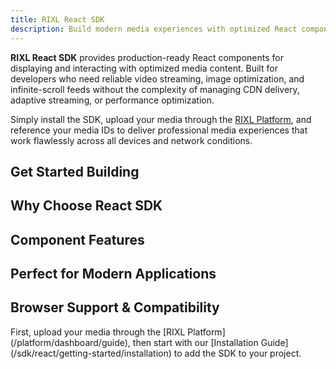 ```yaml
---
title: RIXL React SDK
description: Build modern media experiences with optimized React components. Professional-grade performance with simple, intuitive APIs designed for React applications.
---
```



**RIXL React SDK** provides production-ready React components for displaying and interacting with optimized media content. Built for developers who need reliable video streaming, image optimization, and infinite-scroll feeds without the complexity of managing CDN delivery, adaptive streaming, or performance optimization.

Simply install the SDK, upload your media through the [RIXL Platform](/platform), and reference your media IDs to deliver professional media experiences that work flawlessly across all devices and network conditions.

## Get Started Building

<div className="grid gap-6 sm:grid-cols-2 lg:grid-cols-3">
    <InteractiveCard
        title="Getting Started"
        description="Install the React SDK and display your first video in under 5 minutes."
        href="/sdk/react/getting-started/overview"
        icon="BookOpen"
    />
    <InteractiveCard
        title="Video Component"
        description="Rich video player with HLS streaming, subtitles, and quality controls."
        href="/sdk/react/video-component/overview"
        icon="Video"
    />
    <InteractiveCard
        title="Image Component"
        description="Optimized images with lazy loading and thumbhash placeholders."
        href="/sdk/react/image-component/overview"
        icon="Image"
    />
</div>

## Why Choose React SDK

<div className="grid gap-6 sm:grid-cols-2 lg:grid-cols-3 mt-8">
    <InfoCard
        title="TypeScript First"
        description="Complete type safety with comprehensive TypeScript definitions and intelligent IDE autocompletion."
        icon="Code"
    />
    <InfoCard
        title="Zero Configuration"
        description="Works out of the box with sensible defaults. Advanced customization available when you need it."
        icon="Zap"
    />
    <InfoCard
        title="Performance Optimized"
        description="Automatic lazy loading, adaptive streaming, and memory management for smooth user experiences."
        icon="Activity"
    />
    <InfoCard
        title="Accessibility Built-In"
        description="WCAG 2.1 compliant components with proper ARIA attributes and keyboard navigation support."
        icon="Eye"
    />
    <InfoCard
        title="Framework Native"
        description="Designed specifically for React with hooks, context, and modern patterns that feel natural."
        icon="Layers"
    />
    <InfoCard
        title="Production Ready"
        description="Battle-tested components used by millions of users with comprehensive error handling and fallbacks."
        icon="Shield"
    />
</div>

## Component Features

<div className="grid gap-6 sm:grid-cols-2 lg:grid-cols-3 mt-8">
    <InfoCard
        title="Advanced Video Player"
        description="HLS streaming, quality selection, subtitles, audio tracks, Picture-in-Picture, and fullscreen support"
        icon="Play"
    />
    <InfoCard
        title="Smart Image Display"
        description="Automatic format selection (WebP, AVIF), responsive sizing, and beautiful loading placeholders"
        icon="ImageIcon"
    />
    <InfoCard
        title="Infinite Feeds"
        description="Virtualized scrolling, creator feeds, deep linking, and customizable layouts for social experiences"
        icon="RefreshCw"
    />
    <InfoCard
        title="Responsive Design"
        description="Components automatically adapt to screen sizes with mobile-first design and touch-friendly interactions"
        icon="Smartphone"
    />
    <InfoCard
        title="Custom Styling"
        description="Full CSS customization with TailwindCSS support and multiple built-in themes"
        icon="Palette"
    />
</div>

## Perfect for Modern Applications

<div className="grid gap-6 sm:grid-cols-2 lg:grid-cols-3 mt-8">
    <InfoCard
        title="Social Platforms"
        description="Build TikTok-style feeds, Instagram galleries, and YouTube-like experiences with professional media components"
        icon="Users"
    />
    <InfoCard
        title="E-commerce Sites"
        description="Product galleries, promotional videos, and high-quality imagery that loads instantly and converts better"
        icon="ShoppingCart"
    />
    <InfoCard
        title="Educational Apps"
        description="Course videos with subtitles, interactive content feeds, and mobile-optimized learning experiences"
        icon="GraduationCap"
    />
    <InfoCard
        title="Content Management"
        description="Creator dashboards, media libraries, and content discovery interfaces with infinite scroll"
        icon="FileText"
    />
    <InfoCard
        title="Marketing Campaigns"
        description="Landing pages with hero videos, product showcases, and media-rich experiences that engage users"
        icon="Target"
    />
    <InfoCard
        title="Enterprise Applications"
        description="Internal tools, training platforms, and customer portals with reliable media delivery at scale"
        icon="Building"
    />
</div>

## Browser Support & Compatibility

<div className="grid gap-6 sm:grid-cols-2 lg:grid-cols-3 mt-8">
    <InfoCard
        title="Modern Browsers"
        description="Full support for Chrome 88+, Firefox 85+, Safari 14+, and Edge 88+ with all advanced features"
        icon="Monitor"
    />
    <InfoCard
        title="Mobile Optimized"
        description="Native iOS Safari and Android Chrome support with touch gestures and mobile-specific optimizations"
        icon="Smartphone"
    />
    <InfoCard
        title="Graceful Fallbacks"
        description="Automatic degradation for older browsers while maintaining core functionality and accessibility"
        icon="RotateCcw"
    />
</div>

<div className="mt-12">
    <Callout type="tip" title="Ready to build amazing media experiences?">
        First, upload your media through the [RIXL Platform](/platform/dashboard/guide), then start with our [Installation Guide](/sdk/react/getting-started/installation) to add the SDK to your project.
    </Callout>
</div>
